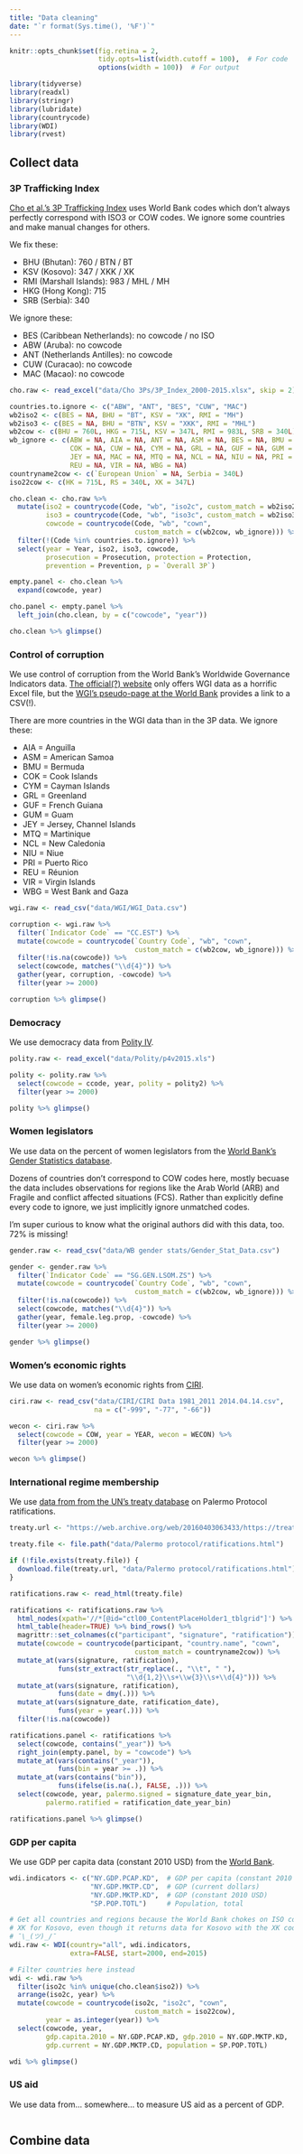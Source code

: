 ```yaml
---
title: "Data cleaning"
date: "`r format(Sys.time(), '%F')`"
---
```


```r
knitr::opts_chunk$set(fig.retina = 2,
                      tidy.opts=list(width.cutoff = 100),  # For code
                      options(width = 100))  # For output

library(tidyverse)
library(readxl)
library(stringr)
library(lubridate)
library(countrycode)
library(WDI)
library(rvest)
```

## Collect data

### 3P Trafficking Index

[Cho et al.'s 3P Trafficking Index](http://www.economics-human-trafficking.org/data-and-reports.html) uses World Bank codes which don't always perfectly correspond with ISO3 or COW codes. We ignore some countries and make manual changes for others. 

We fix these:

- BHU (Bhutan): 760 / BTN / BT
- KSV (Kosovo): 347 / XKK / XK
- RMI (Marshall Islands): 983 / MHL / MH
- HKG (Hong Kong): 715
- SRB (Serbia): 340

We ignore these:

- BES (Caribbean Netherlands): no cowcode / no ISO
- ABW (Aruba): no cowcode
- ANT (Netherlands Antilles): no cowcode
- CUW (Curacao): no cowcode
- MAC (Macao): no cowcode

```r
cho.raw <- read_excel("data/Cho 3Ps/3P_Index_2000-2015.xlsx", skip = 2)

countries.to.ignore <- c("ABW", "ANT", "BES", "CUW", "MAC")
wb2iso2 <- c(BES = NA, BHU = "BT", KSV = "XK", RMI = "MH")
wb2iso3 <- c(BES = NA, BHU = "BTN", KSV = "XKK", RMI = "MHL")
wb2cow <- c(BHU = 760L, HKG = 715L, KSV = 347L, RMI = 983L, SRB = 340L)
wb_ignore <- c(ABW = NA, AIA = NA, ANT = NA, ASM = NA, BES = NA, BMU = NA, 
               COK = NA, CUW = NA, CYM = NA, GRL = NA, GUF = NA, GUM = NA, 
               JEY = NA, MAC = NA, MTQ = NA, NCL = NA, NIU = NA, PRI = NA, 
               REU = NA, VIR = NA, WBG = NA)
countryname2cow <- c(`European Union` = NA, Serbia = 340L)
iso22cow <- c(HK = 715L, RS = 340L, XK = 347L)

cho.clean <- cho.raw %>%
  mutate(iso2 = countrycode(Code, "wb", "iso2c", custom_match = wb2iso2),
         iso3 = countrycode(Code, "wb", "iso3c", custom_match = wb2iso3),
         cowcode = countrycode(Code, "wb", "cown", 
                               custom_match = c(wb2cow, wb_ignore))) %>%
  filter(!(Code %in% countries.to.ignore)) %>%
  select(year = Year, iso2, iso3, cowcode, 
         prosecution = Prosecution, protection = Protection,
         prevention = Prevention, p = `Overall 3P`)

empty.panel <- cho.clean %>%
  expand(cowcode, year)

cho.panel <- empty.panel %>%
  left_join(cho.clean, by = c("cowcode", "year"))

cho.clean %>% glimpse()
```


### Control of corruption

We use control of corruption from the World Bank's Worldwide Governance Indicators data. [The official(?) website](http://info.worldbank.org/governance/wgi/) only offers WGI data as a horrific Excel file, but the [WGI's pseudo-page at the World Bank](http://data.worldbank.org/data-catalog/worldwide-governance-indicators) provides a link to a CSV(!).

There are more countries in the WGI data than in the 3P data. We ignore these:

- AIA = Anguilla
- ASM = American Samoa
- BMU = Bermuda
- COK = Cook Islands
- CYM = Cayman Islands
- GRL = Greenland
- GUF = French Guiana
- GUM = Guam
- JEY = Jersey, Channel Islands
- MTQ = Martinique
- NCL = New Caledonia
- NIU = Niue
- PRI = Puerto Rico
- REU = Réunion
- VIR = Virgin Islands
- WBG = West Bank and Gaza

```r
wgi.raw <- read_csv("data/WGI/WGI_Data.csv")

corruption <- wgi.raw %>% 
  filter(`Indicator Code` == "CC.EST") %>%
  mutate(cowcode = countrycode(`Country Code`, "wb", "cown", 
                               custom_match = c(wb2cow, wb_ignore))) %>%
  filter(!is.na(cowcode)) %>%
  select(cowcode, matches("\\d{4}")) %>%
  gather(year, corruption, -cowcode) %>%
  filter(year >= 2000)

corruption %>% glimpse()
```


### Democracy

We use democracy data from [Polity IV](http://www.systemicpeace.org/inscrdata.html).

```r
polity.raw <- read_excel("data/Polity/p4v2015.xls")

polity <- polity.raw %>%
  select(cowcode = ccode, year, polity = polity2) %>%
  filter(year >= 2000)

polity %>% glimpse()
```


### Women legislators

We use data on the percent of women legislators from the [World Bank's Gender Statistics database](http://data.worldbank.org/data-catalog/gender-statistics).

Dozens of countries don't correspond to COW codes here, mostly becuase the data includes observations for regions like the Arab World (ARB) and Fragile and conflict affected situations (FCS). Rather than explicitly define every code to ignore, we just implicitly ignore unmatched codes.

I'm super curious to know what the original authors did with this data, too. 72% is missing!

```r
gender.raw <- read_csv("data/WB gender stats/Gender_Stat_Data.csv") 

gender <- gender.raw %>%
  filter(`Indicator Code` == "SG.GEN.LSOM.ZS") %>%
  mutate(cowcode = countrycode(`Country Code`, "wb", "cown", 
                               custom_match = c(wb2cow, wb_ignore))) %>%
  filter(!is.na(cowcode)) %>%
  select(cowcode, matches("\\d{4}")) %>%
  gather(year, female.leg.prop, -cowcode) %>%
  filter(year >= 2000)

gender %>% glimpse()
```


### Women's economic rights

We use data on women's economic rights from [CIRI](http://www.humanrightsdata.com/).

```r
ciri.raw <- read_csv("data/CIRI/CIRI Data 1981_2011 2014.04.14.csv",
                     na = c("-999", "-77", "-66")) 

wecon <- ciri.raw %>%
  select(cowcode = COW, year = YEAR, wecon = WECON) %>%
  filter(year >= 2000)

wecon %>% glimpse()
```


### International regime membership

We use [data from from the UN's treaty database](https://web.archive.org/web/20160403063433/https://treaties.un.org/Pages/ViewDetails.aspx?src=TREATY&mtdsg_no=XVIII-12-a&chapter=18&lang=en) on Palermo Protocol ratifications.

```r
treaty.url <- "https://web.archive.org/web/20160403063433/https://treaties.un.org/Pages/ViewDetails.aspx?src=TREATY&mtdsg_no=XVIII-12-a&chapter=18&lang=en"

treaty.file <- file.path("data/Palermo protocol/ratifications.html")

if (!file.exists(treaty.file)) {
  download.file(treaty.url, "data/Palermo protocol/ratifications.html")
}

ratifications.raw <- read_html(treaty.file)

ratifications <- ratifications.raw %>%
  html_nodes(xpath='//*[@id="ctl00_ContentPlaceHolder1_tblgrid"]') %>%
  html_table(header=TRUE) %>% bind_rows() %>%
  magrittr::set_colnames(c("participant", "signature", "ratification")) %>%
  mutate(cowcode = countrycode(participant, "country.name", "cown",
                               custom_match = countryname2cow)) %>%
  mutate_at(vars(signature, ratification), 
            funs(str_extract(str_replace(., "\\t", " "),
                             "\\d{1,2}\\s+\\w{3}\\s+\\d{4}"))) %>%
  mutate_at(vars(signature, ratification),
            funs(date = dmy(.))) %>%
  mutate_at(vars(signature_date, ratification_date),
            funs(year = year(.))) %>%
  filter(!is.na(cowcode))

ratifications.panel <- ratifications %>%
  select(cowcode, contains("_year")) %>%
  right_join(empty.panel, by = "cowcode") %>%
  mutate_at(vars(contains("_year")),
            funs(bin = year >= .)) %>%
  mutate_at(vars(contains("bin")),
            funs(ifelse(is.na(.), FALSE, .))) %>%
  select(cowcode, year, palermo.signed = signature_date_year_bin,
         palermo.ratified = ratification_date_year_bin)

ratifications.panel %>% glimpse()
```


### GDP per capita

We use GDP per capita data (constant 2010 USD) from the [World Bank](http://data.worldbank.org/).

```r
wdi.indicators <- c("NY.GDP.PCAP.KD",  # GDP per capita (constant 2010 USD)
                    "NY.GDP.MKTP.CD",  # GDP (current dollars)
                    "NY.GDP.MKTP.KD",  # GDP (constant 2010 USD)
                    "SP.POP.TOTL")     # Population, total

# Get all countries and regions because the World Bank chokes on ISO codes like
# XK for Kosovo, even though it returns data for Kosovo with the XK code
# ¯\_(ツ)_/¯
wdi.raw <- WDI(country="all", wdi.indicators,
               extra=FALSE, start=2000, end=2015)

# Filter countries here instead
wdi <- wdi.raw %>%
  filter(iso2c %in% unique(cho.clean$iso2)) %>%
  arrange(iso2c, year) %>%
  mutate(cowcode = countrycode(iso2c, "iso2c", "cown",
                               custom_match = iso22cow),
         year = as.integer(year)) %>%
  select(cowcode, year, 
         gdp.capita.2010 = NY.GDP.PCAP.KD, gdp.2010 = NY.GDP.MKTP.KD, 
         gdp.current = NY.GDP.MKTP.CD, population = SP.POP.TOTL)

wdi %>% glimpse()
```


### US aid

We use data from… somewhere… to measure US aid as a percent of GDP.

```r

```


## Combine data
